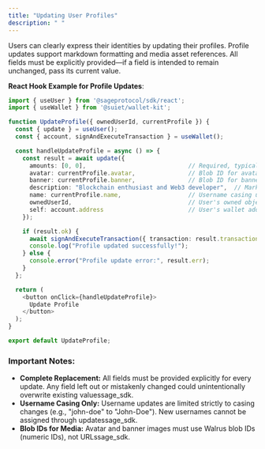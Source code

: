 ```yaml
---
title: "Updating User Profiles"
description: " "
---
```


Users can clearly express their identities by updating their profiles. Profile updates support markdown formatting and media asset references. All fields must be explicitly provided—if a field is intended to remain unchanged, pass its current value.

**React Hook Example for Profile Updates**:

```typescript
import { useUser } from '@sageprotocol/sdk/react';
import { useWallet } from '@suiet/wallet-kit';

function UpdateProfile({ ownedUserId, currentProfile }) {
  const { update } = useUser();
  const { account, signAndExecuteTransaction } = useWallet();

  const handleUpdateProfile = async () => {
    const result = await update({
      amounts: [0, 0],                             // Required, typically [0, 0]
      avatar: currentProfile.avatar,               // Blob ID for avatar (existing or new ID)
      banner: currentProfile.banner,               // Blob ID for banner (existing or new ID)
      description: "Blockchain enthusiast and Web3 developer",  // Markdown-supported description
      name: currentProfile.name,                   // Username casing updates only
      ownedUserId,                                 // User's owned object ID
      self: account.address                        // User's wallet address
    });

    if (result.ok) {
      await signAndExecuteTransaction({ transaction: result.transaction });
      console.log("Profile updated successfully!");
    } else {
      console.error("Profile update error:", result.err);
    }
  };

  return (
    <button onClick={handleUpdateProfile}>
      Update Profile
    </button>
  );
}

export default UpdateProfile;
```

### Important Notes:

- **Complete Replacement:** All fields must be provided explicitly for every update. Any field left out or mistakenly changed could unintentionally overwrite existing valuessage_sdk.
- **Username Casing Only:** Username updates are limited strictly to casing changes (e.g., "john-doe" to "John-Doe"). New usernames cannot be assigned through updatessage_sdk.
- **Blob IDs for Media:** Avatar and banner images must use Walrus blob IDs (numeric IDs), not URLssage_sdk.